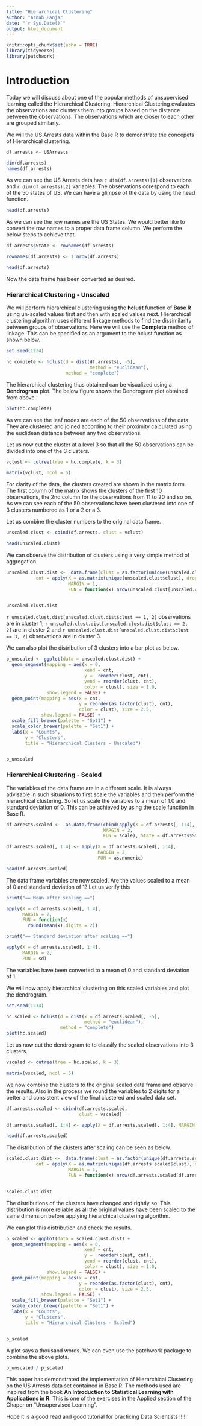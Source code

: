 ```yaml
---
title: "Hierarchical Clustering"
author: "Arnab Panja"
date: "`r Sys.Date()`"
output: html_document
---
```


```r
knitr::opts_chunk$set(echo = TRUE)
library(tidyverse)
library(patchwork)

```

# Introduction

Today we will discuss about one of the popular methods of unsupervised learning called 
the Hierarchical Clustering. Hierarchical Clustering evaluates the observations and clusters them into groups based on the distance between the observations. The observations which are closer to each other are grouped similarly. 

We will the US Arrests data within the Base R to demonstrate the concepets of Hierarchical clustering. 

```r

df.arrests <- USArrests

dim(df.arrests)
names(df.arrests)


```
As we can see the US Arrests data has `r dim(df.arrests)[1]` observations and `r dim(df.arrests)[2]` variables. The observations corespond to each of the 50 states of US. We can have a glimpse of the data by using the head function. 

```r

head(df.arrests)

```

As we can see the row names are the US States. We would better like to convert the row names to a proper data frame column. We perform the below steps to achieve that. 

```r

df.arrests$State <- rownames(df.arrests)

rownames(df.arrests) <- 1:nrow(df.arrests)

head(df.arrests)

```

Now the data frame has been converted as desired. 

### Hierarchical Clustering - Unscaled 

We will perform hierarchical clustering using the **hclust** function of **Base R** using un-scaled values first and then with scaled values next. Hierarchical clustering algorithm uses different linkage methods to find the dissimilarity between groups of observations. Here we will use the **Complete** method of linkage. This can be specified as an argument to the hclust function as shown below. 

```r
set.seed(1234)

hc.complete <- hclust(d = dist(df.arrests[, -5], 
                               method = "euclidean"), 
                      method = "complete")

```
The hierarchical clustering thus obtained can be visualized using a **Dendrogram** plot. The below figure shows the Dendrogram plot obtained from above. 

```r

plot(hc.complete)


```

As we can see the leaf nodes are each of the 50 observations of the data. They are clustered and joined according to their proximity calculated using the euclidean distance between any two observations. 

Let us now cut the cluster at a level 3 so that all the 50 observations can be divided into one of the 3 clusters. 

```r

vclust <- cutree(tree = hc.complete, k = 3)

matrix(vclust, ncol = 5)

```

For clarity of the data, the clusters created are shown in the matrix form. The first column of the matrix shows the clusters of the first 10 observations, the 2nd column for the observations from 11 to 20 and so on. 
As we can see each of the 50 observations have been clustered into one of 3 clusters numbered as 1 or a 2 or a 3. 

Let us combine the cluster numbers to the original data frame. 

```r
unscaled.clust <- cbind(df.arrests, clust = vclust) 

head(unscaled.clust)

```


We can observe the distribution of clusters using a very simple method of aggregation. 

```r

unscaled.clust.dist <-  data.frame(clust = as.factor(unique(unscaled.clust$clust)), 
           cnt = apply(X = as.matrix(unique(unscaled.clust$clust), drop = FALSE), 
                       MARGIN = 1, 
                       FUN = function(x) nrow(unscaled.clust[unscaled.clust$clust == x[1], ])))


unscaled.clust.dist


```
`r unscaled.clust.dist[unscaled.clust.dist$clust == 1, 2]` observations are in cluster 1, `r unscaled.clust.dist[unscaled.clust.dist$clust == 2, 2]` are in cluster 2 and `r unscaled.clust.dist[unscaled.clust.dist$clust == 3, 2]` observations are in cluster 3. 

We can also plot the distribution of 3 clusters into a bar plot as below. 

```r

p_unscaled <- ggplot(data = unscaled.clust.dist) + 
  geom_segment(mapping = aes(x = 0, 
                             xend = cnt, 
                             y =  reorder(clust, cnt), 
                             yend = reorder(clust, cnt), 
                             color = clust), size = 1.0,  
               show.legend = FALSE) + 
  geom_point(mapping = aes(x = cnt, 
                           y = reorder(as.factor(clust), cnt), 
                           color = clust), size = 2.5,  
             show.legend = FALSE) + 
  scale_fill_brewer(palette = "Set1") + 
  scale_color_brewer(palette = "Set1") + 
  labs(x = "Counts", 
       y = "Clusters", 
       title = "Hierarchical Clusters - Unscaled")


p_unscaled

```

### Hierarchical Clustering - Scaled 

The variables of the data frame are in a different scale. It is always advisable in such situations to first scale the variables and then perform the hierarchical clustering. 
So let us scale the variables to a mean of 1.0 and standard deviation of 0. This can be achieved by using the scale function in Base R. 

```r


df.arrests.scaled <-  as.data.frame(cbind(apply(X = df.arrests[, 1:4], 
                                    MARGIN = 2, 
                                    FUN = scale), State = df.arrests$State))

df.arrests.scaled[, 1:4] <- apply(X = df.arrests.scaled[, 1:4], 
                                  MARGIN = 2, 
                                  FUN = as.numeric)

head(df.arrests.scaled)

```

The data frame variables are now scaled. Are the values scaled to a mean of 0 and standard deviation of 1? Let us verify this

```r

print("== Mean after scaling ==")

apply(X = df.arrests.scaled[, 1:4], 
      MARGIN = 2, 
      FUN = function(x)  
        round(mean(x),digits = 2))


```
```r

print("== Standard deviation after scaling ==")

apply(X = df.arrests.scaled[, 1:4], 
      MARGIN = 2, 
      FUN = sd)


```

The variables have been converted to a mean of 0 and standard deviation of 1. 

We will now apply hierarchical clustering on this scaled variables and plot the dendrogram. 

```r
set.seed(1234)

hc.scaled <- hclust(d = dist(x = df.arrests.scaled[, -5], 
                             method = "euclidean"), 
                    method = "complete")
plot(hc.scaled)

```
Let us now cut the dendrogram to to classify the scaled observations into 3 clusters. 

```r

vscaled <- cutree(tree = hc.scaled, k = 3)

matrix(vscaled, ncol = 5) 

```
we now combine the clusters to the original scaled data frame and observe the results. 
Also in the process we round the variables to 2 digits for a better and consistent view of the final clustered and scaled data set.  

```r

df.arrests.scaled <- cbind(df.arrests.scaled, 
                           clust = vscaled)

df.arrests.scaled[, 1:4] <- apply(X = df.arrests.scaled[, 1:4], MARGIN = 2, FUN = function(x) round(x, digits = 2))

head(df.arrests.scaled)


```

The distribution of the clusters after scaling can be seen as below. 

```r

scaled.clust.dist <-  data.frame(clust = as.factor(unique(df.arrests.scaled$clust)), 
           cnt = apply(X = as.matrix(unique(df.arrests.scaled$clust), drop = FALSE), 
                       MARGIN = 1, 
                       FUN = function(x) nrow(df.arrests.scaled[df.arrests.scaled$clust == x[1], ])))


scaled.clust.dist

```
The distributions of the clusters have changed and rightly so. This distribution is more reliable as all the original values have been scaled to the same dimension before applying hierarchical clustering algorithm. 

We can plot this distribution and check the results. 

```r

p_scaled <- ggplot(data = scaled.clust.dist) + 
  geom_segment(mapping = aes(x = 0, 
                             xend = cnt, 
                             y =  reorder(clust, cnt), 
                             yend = reorder(clust, cnt), 
                             color = clust), size = 1.0,  
               show.legend = FALSE) + 
  geom_point(mapping = aes(x = cnt, 
                           y = reorder(as.factor(clust), cnt), 
                           color = clust), size = 2.5,  
             show.legend = FALSE) + 
  scale_fill_brewer(palette = "Set1") + 
  scale_color_brewer(palette = "Set1") + 
  labs(x = "Counts", 
       y = "Clusters", 
       title = "Hierarchical Clusters - Scaled")


p_scaled

```

A plot says a thousand words. We can even use the patchwork package to combine the above plots. 


```r

p_unscaled / p_scaled

```
This paper has demonstrated the implementation of Hierarchical Clustering on the US Arrests data set contained in Base R. The methods used are inspired from the book **An Introduction to Statistical Learning with Applications in R**. This is one of the exercises in the Applied section of the Chaper on "Unsupervised Learning". 

Hope it is a good read and good tutorial for practicing Data Scientists !!!!
